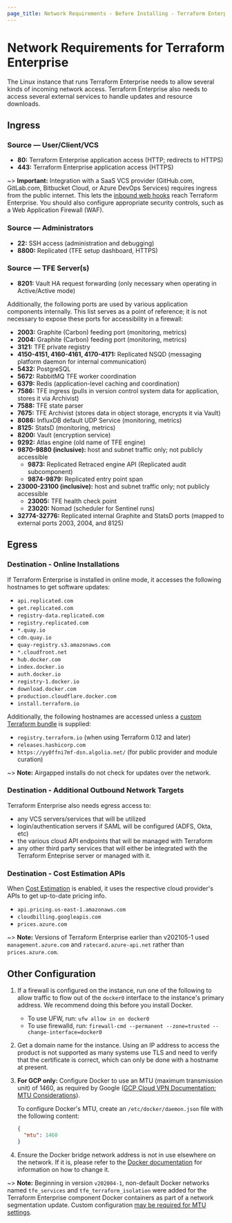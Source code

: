 ```yaml
---
page_title: Network Requirements - Before Installing - Terraform Enterprise
---
```


# Network Requirements for Terraform Enterprise

The Linux instance that runs Terraform Enterprise needs to allow several kinds of incoming network access. Terraform Enterprise also needs to access several external services to handle updates and resource downloads.

## Ingress

### Source — User/Client/VCS

* **80:** Terraform Enterprise application access (HTTP; redirects to HTTPS)
* **443:** Terraform Enterprise application access (HTTPS)

~> **Important:** Integration with a SaaS VCS provider (GitHub.com, GitLab.com, Bitbucket Cloud, or Azure DevOps Services) requires ingress from the public internet. This lets the [inbound web hooks](/cloud-docs/vcs#webhooks) reach Terraform Enterprise. You should also configure appropriate security controls, such as a Web Application Firewall (WAF).

### Source — Administrators

* **22:** SSH access (administration and debugging)
* **8800:** Replicated (TFE setup dashboard, HTTPS)

### Source — TFE Server(s)

* **8201:** Vault HA request forwarding (only necessary when operating in Active/Active mode)

Additionally, the following ports are used by various application components internally.
This list serves as a point of reference; it is not necessary to expose these ports
for accessibility in a firewall:

* **2003:** Graphite (Carbon) feeding port (monitoring, metrics)
* **2004:** Graphite (Carbon) feeding port (monitoring, metrics)
* **3121:** TFE private registry
* **4150-4151, 4160-4161, 4170-4171:** Replicated NSQD (messaging platform daemon for internal communication)
* **5432:** PostgreSQL
* **5672:** RabbitMQ TFE worker coordination
* **6379:** Redis (application-level caching and coordination)
* **7586:** TFE ingress (pulls in version control system data for application, stores it via Archivist)
* **7588:** TFE state parser
* **7675:** TFE Archivist (stores data in object storage, encrypts it via Vault)
* **8086:** InfluxDB default UDP Service (monitoring, metrics)
* **8125:** StatsD (monitoring, metrics)
* **8200:** Vault (encryption service)
* **9292:** Atlas engine (old name of TFE engine)
* **9870-9880 (inclusive):** host and subnet traffic only; not publicly accessible
  * **9873:** Replicated Retraced engine API (Replicated audit subcomponent)
  * **9874-9879:** Replicated entry point span
* **23000-23100 (inclusive):** host and subnet traffic only; not publicly accessible
  * **23005:** TFE health check point
  * **23020:** Nomad (scheduler for Sentinel runs)
* **32774-32776:** Replicated internal Graphite and StatsD ports (mapped to external ports 2003, 2004, and 8125)

## Egress

### Destination - Online Installations

If Terraform Enterprise is installed in online mode, it accesses the following hostnames to get software updates:

* `api.replicated.com`
* `get.replicated.com`
* `registry-data.replicated.com`
* `registry.replicated.com`
* `*.quay.io`
* `cdn.quay.io`
* `quay-registry.s3.amazonaws.com`
* `*.cloudfront.net`
* `hub.docker.com`
* `index.docker.io`
* `auth.docker.io`
* `registry-1.docker.io`
* `download.docker.com`
* `production.cloudflare.docker.com`
* `install.terraform.io`

Additionally, the following hostnames are accessed unless a
[custom Terraform bundle](/cloud-docs/run/install-software#custom-and-community-providers)
is supplied:

* `registry.terraform.io` (when using Terraform 0.12 and later)
* `releases.hashicorp.com`
* `https://yy0ffni7mf-dsn.algolia.net/` (for public provider and module curation)

~> **Note:** Airgapped installs do not check for updates over the network.

### Destination - Additional Outbound Network Targets

Terraform Enterprise also needs egress access to:

* any VCS servers/services that will be utilized
* login/authentication servers if SAML will be configured (ADFS, Okta, etc)
* the various cloud API endpoints that will be managed with Terraform
* any other third party services that will either be integrated with the Terraform Enteprise server or managed with it.

### Destination - Cost Estimation APIs

When [Cost Estimation](/enterprise/admin/application/integration#cost-estimation-integration) is enabled, it uses the respective cloud provider's APIs to get up-to-date pricing info.

* `api.pricing.us-east-1.amazonaws.com`
* `cloudbilling.googleapis.com`
* `prices.azure.com`

~> **Note:** Versions of Terraform Enterprise earlier than v202105-1 used `management.azure.com` and `ratecard.azure-api.net` rather than `prices.azure.com`.

## Other Configuration

1. If a firewall is configured on the instance, run one of the following to allow traffic to flow out of the `docker0` interface to the instance's primary address. We recommend doing this before you install Docker.
   * To use UFW, run: `ufw allow in on docker0`
   * To use firewalld, run: `firewall-cmd --permanent --zone=trusted --change-interface=docker0`

1. Get a domain name for the instance. Using an IP address to access the product is not supported as many systems use TLS and need to verify that the certificate is correct, which can only be done with a hostname at present.

1. **For GCP only:** Configure Docker to use an MTU (maximum transmission unit) of 1460, as required by Google ([GCP Cloud VPN Documentation: MTU Considerations](https://cloud.google.com/network-connectivity/docs/vpn/concepts/mtu-considerations)).

   To configure Docker's MTU, create an `/etc/docker/daemon.json` file with the following content:

   ```json
   {
     "mtu": 1460
   }
   ```

1. Ensure the Docker bridge network address is not in use elsewhere on the network. If it is, please refer to the [Docker documentation](https://docs.docker.com/network/bridge/) for information on how to change it.

~> **Note:** Beginning in version `v202004-1`, non-default Docker networks named `tfe_services` and `tfe_terraform_isolation` were added for the Terraform Enterprise component Docker containers as part of a network segmentation update. Custom configuration [may be required for MTU settings](https://support.hashicorp.com/hc/en-us/articles/4405507244691).
